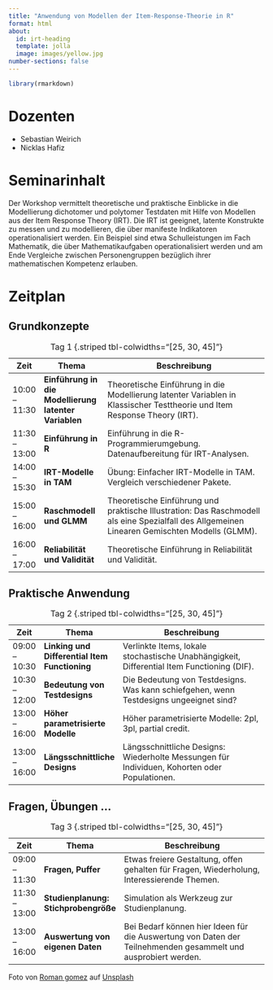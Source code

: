 ```yaml
---
title: "Anwendung von Modellen der Item-Response-Theorie in R"
format: html
about:
  id: irt-heading
  template: jolla
  image: images/yellow.jpg
number-sections: false
---
```

```r
library(rmarkdown)
```

:::{#irt-heading}
# Dozenten

- Sebastian Weirich
- Nicklas Hafiz

# Seminarinhalt

Der Workshop vermittelt theoretische und praktische Einblicke in die Modellierung dichotomer und polytomer Testdaten mit Hilfe von Modellen aus der Item Response Theory (IRT). Die IRT ist geeignet, latente Konstrukte zu messen und zu modellieren, die über manifeste Indikatoren operationalisiert werden. Ein Beispiel sind etwa Schulleistungen im Fach Mathematik, die über Mathematikaufgaben operationalisiert werden und am Ende Vergleiche zwischen Personengruppen bezüglich ihrer mathematischen Kompetenz erlauben. 
:::

# Zeitplan
## Grundkonzepte

| Zeit          | Thema                                               | Beschreibung                                                                                                                                |
|---------------|-----------------------------------------------------|--------------------------------------------------------------------------------------------------------------------------------------------|
| 10:00 – 11:30 | **Einführung in die Modellierung latenter Variablen** | Theoretische Einführung in die Modellierung latenter Variablen in Klassischer Testtheorie und Item Response Theory (IRT).                   |
| 11:30 – 13:00 | **Einführung in R**                       | Einführung in die R-Programmierumgebung. Datenaufbereitung für IRT-Analysen.                                                                |
| 14:00 – 15:30 | **IRT-Modelle in TAM**                    | Übung: Einfacher IRT-Modelle in TAM. Vergleich verschiedener Pakete.                                                                        |
| 15:00 – 16:00 | **Raschmodell und GLMM**                  | Theoretische Einführung und praktische Illustration: Das Raschmodell als eine Spezialfall des Allgemeinen Linearen Gemischten Modells (GLMM).|
| 16:00 – 17:00 | **Reliabilität und Validität**            | Theoretische Einführung in Reliabilität und Validität.                                                                                       |

: Tag 1 {.striped tbl-colwidths="[25, 30, 45]"}

## Praktische Anwendung

| Zeit          | Thema                                               | Beschreibung                                                                                                                                |
|---------------|-----------------------------------------------------|--------------------------------------------------------------------------------------------------------------------------------------------|
| 09:00 – 10:30 | **Linking und Differential Item Functioning**  | Verlinkte Items, lokale stochastische Unabhängigkeit, Differential Item Functioning (DIF).                                                  |
| 10:30 – 12:00 | **Bedeutung von Testdesigns**              | Die Bedeutung von Testdesigns. Was kann schiefgehen, wenn Testdesigns ungeeignet sind?                                                     |
| 13:00 – 16:00 | **Höher parametrisierte Modelle**          | Höher parametrisierte Modelle: 2pl, 3pl, partial credit.                                                                                   |
| 13:00 – 16:00 | **Längsschnittliche Designs**              | Längsschnittliche Designs: Wiederholte Messungen für Individuen, Kohorten oder Populationen.                                          |

: Tag 2 {.striped tbl-colwidths="[25, 30, 45]"}

## Fragen, Übungen ...

| Zeit          | Thema                                               | Beschreibung                                                                                                                                |
|---------------|-----------------------------------------------------|--------------------------------------------------------------------------------------------------------------------------------------------|
| 09:00 – 11:30 | **Fragen, Puffer**                        | Etwas freiere Gestaltung, offen gehalten für Fragen, Wiederholung, Interessierende Themen.                                                 |
| 11:30 – 13:00 | **Studienplanung: Stichprobengröße**      | Simulation als Werkzeug zur Studienplanung.                                                                                                 |
| 13:00 – 16:00 | **Auswertung von eigenen Daten**          | Bei Bedarf können hier Ideen für die Auswertung von Daten der Teilnehmenden gesammelt und ausprobiert werden.                               |

: Tag 3 {.striped tbl-colwidths="[25, 30, 45]"}


::: aside
<!-- Foto von <a href="https://unsplash.com/de/@leochane?utm_content=creditCopyText&utm_medium=referral&utm_source=unsplash">Leo Chane</a> auf <a href="https://unsplash.com/de/fotos/grunes-bananenblatt-G0a0ejar1A8?utm_content=creditCopyText&utm_medium=referral&utm_source=unsplash">Unsplash</a> -->

Foto von <a href="https://unsplash.com/de/@romangphotography?utm_content=creditCopyText&utm_medium=referral&utm_source=unsplash">Roman gomez</a> auf <a href="https://unsplash.com/de/fotos/gelbe-holztur-tagsuber-geschlossen-L63O5G11LqM?utm_content=creditCopyText&utm_medium=referral&utm_source=unsplash">Unsplash</a>
  
:::
